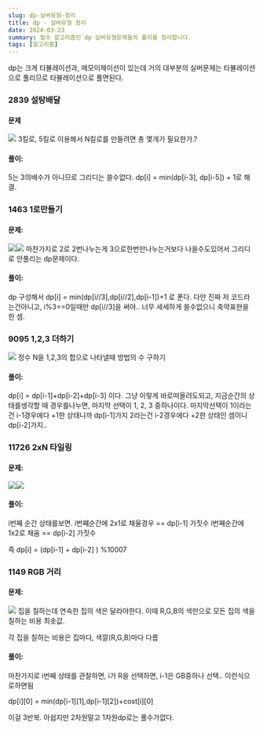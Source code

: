 ```yaml
---
slug: dp-실버유형-정리
title: dp - 실버유형 정리
date: 2024-03-23
summary: 필수 알고리즘인 dp 실버유형문제들의 풀이를 정리합니다.
tags: [알고리즘]
---
```


dp는 크게 타뷸레이션과, 메모이제이션이 있는데
거의 대부분의 실버문제는 타뷸레이션으로 풀리므로
타뷸레이션으로 풀면된다.

### 2839 설탕배달

#### 문제

![](https://velog.velcdn.com/images/skiende74/post/73932980-d5ef-4801-8a7d-dcab75459450/image.png)
3킬로, 5킬로 이용해서 N킬로를 만들려면 총 몇개가 필요한가.?

#### 풀이:

5는 3의배수가 아니므로 그리디는 쓸수없다.
dp[i] = min(dp[i-3], dp[i-5]) + 1로 해결.

### 1463 1로만들기

#### 문제:

![](https://velog.velcdn.com/images/skiende74/post/d80cb6bc-ad80-44ab-984c-0faf9eeb3165/image.png)![](https://velog.velcdn.com/images/skiende74/post/ab828011-3cd7-43ed-840f-ba689eb76a54/image.png)
마찬가지로 2로 2번나누는게 3으로한번만나누는거보다 나을수도있어서
그리디로 안풀리는 dp문제이다.

#### 풀이:

dp 구성해서 dp[i] = min(dp[i//3],dp[i//2],dp[i-1])+1
로 푼다.
다만 진짜 저 코드라는건아니고, i%3==0일때만 dp[i//3]을 써야..
너무 세세하게 쓸수없으니 축약표현을 한 셈.

### 9095 1,2,3 더하기

![](https://velog.velcdn.com/images/skiende74/post/1ae72a9d-315e-41a6-98c1-b44700de4281/image.png)
정수 N을 1,2,3의 합으로 나타낼때 방법의 수 구하기

#### 풀이:

dp[i] = dp[i-1]+dp[i-2]+dp[i-3] 이다.
그냥 이렇게 바로떠올려도되고,
지금순간의 상태를생각할 때 경우를나누면,
마지막 선택이 1, 2, 3 중하나이다.
마지막선택이 1이라는건 i-1경우에다 +1한 상태니까 dp[i-1]가지
2라는건 i-2경우에다 +2한 상태인 셈이니 dp[i-2]가지..

### 11726 2xN 타일링

#### 문제:

![](https://velog.velcdn.com/images/skiende74/post/5292c43b-0ec4-4cac-b0d6-cf736f805872/image.png)![](https://velog.velcdn.com/images/skiende74/post/152b1b77-03ad-4b16-a972-e19e78162b54/image.png)

#### 풀이:

i번째 순간 상태를보면.
i번쨰순간에 2x1로 채울경우 == dp[i-1] 가짓수
i번째순간에 1x2로 채움 == dp[i-2] 가짓수

즉 dp[i] = (dp[i-1] + dp[i-2] ) %10007

### 1149 RGB 거리

#### 문제:

![](https://velog.velcdn.com/images/skiende74/post/1ed4a5c1-96c9-40f1-ad80-66f3320ca98b/image.png)
집을 칠하는데 연속한 집의 색은 달라야한다.
이때 R,G,B의 색만으로 모든 집의 색을 칠하는 비용 최솟값.

각 집을 칠하는 비용은 집마다, 색깔(R,G,B)마다 다름

#### 풀이:

마찬가지로 i번째 상태를 관찰하면,
i가 R을 선택하면, i-1은 GB중하나 선택.. 이런식으로하면됨

dp[i][0] = min(dp[i-1][1],dp[i-1][2])+cost[i][0]

이걸 3반복.
아쉽지만 2차원말고 1차원dp로는 풀수가없다.

###
